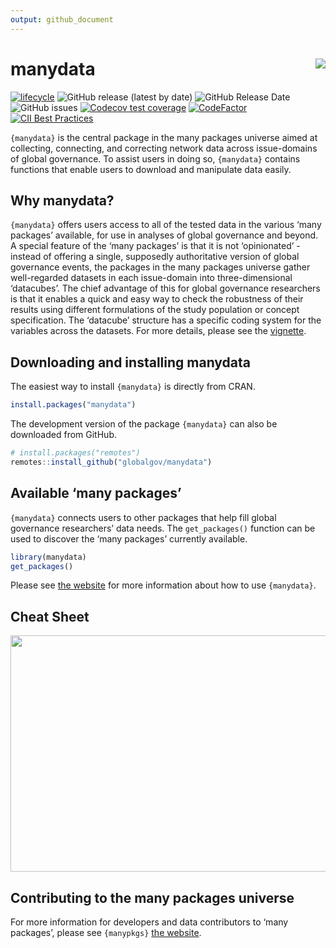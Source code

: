 ```yaml
---
output: github_document
---
```

# manydata <img src="man/figures/manydataLogo.png" align="right"/>

<!-- badges: start -->
[![lifecycle](https://img.shields.io/badge/lifecycle-experimental-orange.svg)](https://www.tidyverse.org/lifecycle/#experimental)
![GitHub release (latest by date)](https://img.shields.io/github/v/release/globalgov/manydata)
![GitHub Release Date](https://img.shields.io/github/release-date/globalgov/manydata)
![GitHub issues](https://img.shields.io/github/issues-raw/globalgov/manydata)
<!-- [![HitCount](http://hits.dwyl.com/globalgov/manydata.svg)](http://hits.dwyl.com/globalgov/manydata) -->
[![Codecov test coverage](https://codecov.io/gh/globalgov/manydata/branch/main/graph/badge.svg)](https://app.codecov.io/gh/globalgov/manydata?branch=main)
[![CodeFactor](https://www.codefactor.io/repository/github/globalgov/manydata/badge)](https://www.codefactor.io/repository/github/globalgov/manydata)
[![CII Best Practices](https://bestpractices.coreinfrastructure.org/projects/4562/badge)](https://bestpractices.coreinfrastructure.org/projects/4562)
<!-- ![GitHub All Releases](https://img.shields.io/github/downloads/jhollway/roctopus/total) -->
<!-- badges: end -->

`{manydata}` is the central package in the many packages universe aimed at collecting, connecting, and correcting network data across issue-domains of global governance. To assist users in doing so, `{manydata}` contains functions that enable users to download and manipulate data easily.

## Why manydata?

`{manydata}` offers users access to all of the tested data in the various 'many packages' available,
for use in analyses of global governance and beyond.
A special feature of the 'many packages' is that it is not 'opinionated' - instead of
offering a single, supposedly authoritative version of global governance events,
the packages in the many packages universe gather well-regarded datasets in each issue-domain
into three-dimensional 'datacubes'.
The chief advantage of this for global governance researchers is that it enables
a quick and easy way to check the robustness of their results using different formulations of
the study population or concept specification.
The 'datacube' structure has a specific coding system for the variables across the datasets. 
For more details, please see the [vignette](https://globalgov.github.io/manydata/articles/user.html).

## Downloading and installing manydata

The easiest way to install `{manydata}` is directly from CRAN.

```r
install.packages("manydata")
```

The development version of the package `{manydata}` can also be downloaded from GitHub. 

```r
# install.packages("remotes")
remotes::install_github("globalgov/manydata")
```

## Available 'many packages'

`{manydata}` connects users to other packages that help fill global governance researchers' data needs.
The `get_packages()` function can be used to discover the 'many packages' currently available.

```r
library(manydata)
get_packages()
```

Please see [the website](https://globalgov.github.io/manydata/) for more information about how to use `{manydata}`.

## Cheat Sheet

<a href="https://github.com/globalgov/manydata/blob/main/man/figures/cheatsheet.pdf"><img src="https://raw.githubusercontent.com/globalgov/manydata/main/man/figures/cheatsheet.png" width="525" height="378"/></a>

## Contributing to the many packages universe

For more information for developers and data contributors to 'many packages', please see `{manypkgs}` [the website](https://globalgov.github.io/manypkgs/).
